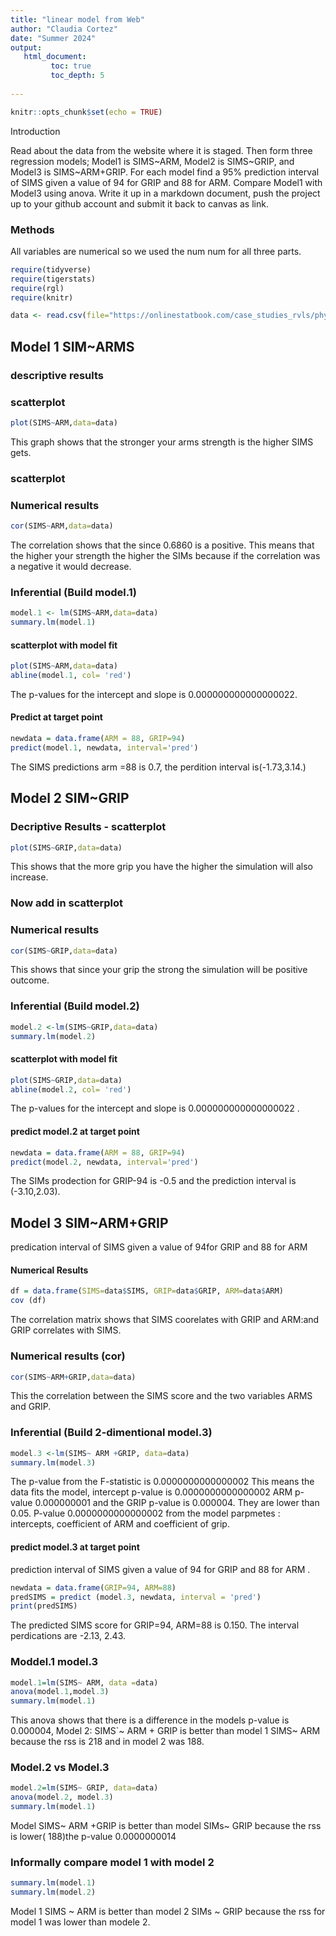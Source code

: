 ```yaml
---
title: "linear model from Web"
author: "Claudia Cortez"
date: "Summer 2024"
output:
   html_document:
         toc: true
         toc_depth: 5
        
---
```


```r
knitr::opts_chunk$set(echo = TRUE)
```
Introduction 


Read about the data from the website where it is staged.  Then form three regression models; Model1 is SIMS~ARM, Model2 is SIMS~GRIP, and Model3 is SIMS~ARM+GRIP. For each model find a 95% prediction interval of SIMS given a value of 94  for GRIP and 88 for ARM. Compare Model1 with Model3 using anova. Write it up in a markdown document, push the project up to your github account and submit it back to canvas as link. 

### Methods   
 All variables are numerical so we used the num num for all three parts.


```r
require(tidyverse)
require(tigerstats)
require(rgl)
require(knitr)

```

```r
data <- read.csv(file="https://onlinestatbook.com/case_studies_rvls/physical_strength/data.txt",sep="",header=TRUE)  

```

## Model 1 SIM~ARMS  
### descriptive results  
### scatterplot  

```r
plot(SIMS~ARM,data=data)
```

This graph shows that the stronger your arms strength is the higher SIMS gets. 

### scatterplot

### Numerical results
```r
cor(SIMS~ARM,data=data)
```
  The correlation shows that the since 0.6860 is a positive. This means that the higher your strength the higher the SIMs because if the correlation was a negative it would decrease. 

### Inferential  (Build model.1)

```r
model.1 <- lm(SIMS~ARM,data=data)
summary.lm(model.1)
```


#### scatterplot with model fit
  
```r
plot(SIMS~ARM,data=data)
abline(model.1, col= 'red')
```
 
 The p-values for the intercept and slope is 0.000000000000000022.

#### Predict at target point


```r
newdata = data.frame(ARM = 88, GRIP=94)
predict(model.1, newdata, interval='pred')
```
 The SIMS predictions arm =88 is 0.7, the perdition interval is(-1.73,3.14.)

## Model 2 SIM~GRIP
### Decriptive Results - scatterplot 
```r
plot(SIMS~GRIP,data=data)
```
 
 This shows that the more grip you have the higher the simulation will also increase.    


### Now add in scatterplot


### Numerical results 
```r
cor(SIMS~GRIP,data=data)
```
 This shows that since your grip the strong the simulation will be positive outcome. 


### Inferential  (Build model.2)

```r
model.2 <-lm(SIMS~GRIP,data=data)
summary.lm(model.2)
```

#### scatterplot with model fit
  
```r
plot(SIMS~GRIP,data=data)
abline(model.2, col= 'red')
```

 The p-values for the intercept and slope is 0.000000000000000022 . 


#### predict model.2 at target point
```r
newdata = data.frame(ARM = 88, GRIP=94)
predict(model.2, newdata, interval='pred')
```
 The SIMs prodection for GRIP-94 is -0.5 and the prediction interval is (-3.10,2.03).


## Model 3 SIM~ARM+GRIP
 predication interval of SIMS given a value of 94for GRIP and 88 for ARM 

#### Numerical Results 
```r
df = data.frame(SIMS=data$SIMS, GRIP=data$GRIP, ARM=data$ARM)
cov (df)
```
 The correlation matrix shows that SIMS coorelates with GRIP and ARM:and GRIP correlates with SIMS. 


### Numerical results (cor)
```r
cor(SIMS~ARM+GRIP,data=data)
```

 This the correlation between the SIMS score and the two variables ARMS and GRIP. 

### Inferential  (Build 2-dimentional model.3)
```r
model.3 <-lm(SIMS~ ARM +GRIP, data=data)
summary.lm(model.3)
```

 The p-value from the F-statistic is 0.0000000000000002 This means the data fits the model, intercept p-value is 0.0000000000000002 ARM p-value 0.000000001 and the GRIP p-value is 0.000004. They are lower than 0.05.
P-value 0.0000000000000002 from the model parpmetes : intercepts, coefficient of ARM and coefficient of grip. 


#### predict model.3 at target point
 prediction interval of SIMS given a value of 94 for GRIP and 
88 for ARM . 

```r
newdata = data.frame(GRIP=94, ARM=88)
predSIMS = predict (model.3, newdata, interval = 'pred')
print(predSIMS)
```
 
 The predicted SIMS score for GRIP=94, ARM=88 is 0.150. The interval perdications are -2.13, 2.43.
 
### Moddel.1 model.3
```r
model.1=lm(SIMS~ ARM, data =data)
anova(model.1,model.3)
summary.lm(model.1)
```
 This anova shows that there is a difference in the models p-value is 0.000004, Model 2: SIMS`~ ARM + GRIP is better than model 1 SIMS~ ARM because the rss is 218 and in model 2 was 188. 
 
### Model.2 vs Model.3
```r
model.2=lm(SIMS~ GRIP, data=data)
anova(model.2, model.3)
summary.lm(model.1)
```
 Model SIMS~ ARM +GRIP is better than model SIMs~ GRIP because the rss is lower( 188)the p-value 0.0000000014

### Informally compare model 1 with model 2 

```r
summary.lm(model.1)
summary.lm(model.2)
```
 Model 1 SIMS ~ ARM is better than model 2 SIMs ~ GRIP because the rss for model 1 was lower than modele 2. 


